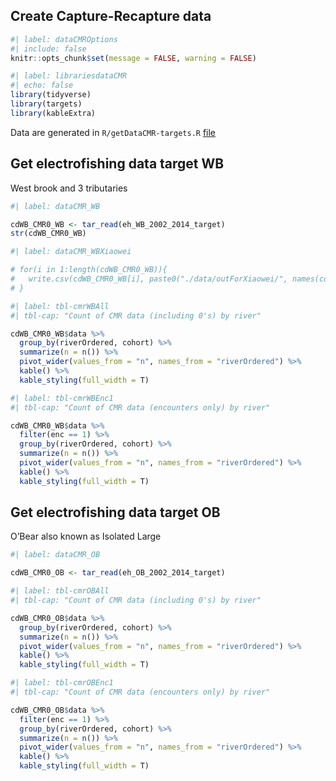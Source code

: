 ## Create Capture-Recapture data

```r
#| label: dataCMROptions
#| include: false
knitr::opts_chunk$set(message = FALSE, warning = FALSE)
```

```r
#| label: librariesdataCMR
#| echo: false
library(tidyverse)
library(targets)
library(kableExtra)
```

Data are generated in `R/getDataCMR-targets.R` [file](https://github.com/bletcher/wbBook_quarto_targets/blob/main/R/getDataCMR_targets.R)

## Get electrofishing data target WB 
West brook and 3 tributaries

```r
#| label: dataCMR_WB

cdWB_CMR0_WB <- tar_read(eh_WB_2002_2014_target)
str(cdWB_CMR0_WB)
```

```r
#| label: dataCMR_WBXiaowei

# for(i in 1:length(cdWB_CMR0_WB)){
#   write.csv(cdWB_CMR0_WB[i], paste0("./data/outForXiaowei/", names(cdWB_CMR0_WB)[i], ".csv"))
# }

```


```r
#| label: tbl-cmrWBAll
#| tbl-cap: "Count of CMR data (including 0's) by river"

cdWB_CMR0_WB$data %>% 
  group_by(riverOrdered, cohort) %>% 
  summarize(n = n()) %>%
  pivot_wider(values_from = "n", names_from = "riverOrdered") %>%
  kable() %>%
  kable_styling(full_width = T)
```


```r
#| label: tbl-cmrWBEnc1
#| tbl-cap: "Count of CMR data (encounters only) by river"

cdWB_CMR0_WB$data %>% 
  filter(enc == 1) %>% 
  group_by(riverOrdered, cohort) %>% 
  summarize(n = n()) %>%
  pivot_wider(values_from = "n", names_from = "riverOrdered") %>%
  kable() %>%
  kable_styling(full_width = T)
```


## Get electrofishing data target OB  
O'Bear also known as Isolated Large

```r
#| label: dataCMR_OB

cdWB_CMR0_OB <- tar_read(eh_OB_2002_2014_target)
```

```r
#| label: tbl-cmrOBAll
#| tbl-cap: "Count of CMR data (including 0's) by river"

cdWB_CMR0_OB$data %>% 
  group_by(riverOrdered, cohort) %>% 
  summarize(n = n()) %>%
  pivot_wider(values_from = "n", names_from = "riverOrdered") %>%
  kable() %>%
  kable_styling(full_width = T)
```


```r
#| label: tbl-cmrOBEnc1
#| tbl-cap: "Count of CMR data (encounters only) by river"

cdWB_CMR0_OB$data %>% 
  filter(enc == 1) %>% 
  group_by(riverOrdered, cohort) %>% 
  summarize(n = n()) %>%
  pivot_wider(values_from = "n", names_from = "riverOrdered") %>%
  kable() %>%
  kable_styling(full_width = T)
```



